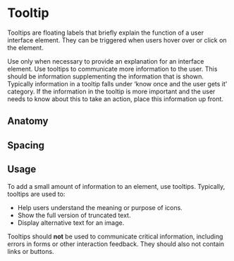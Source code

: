 

<Meta of={TooltipStories} />

# Tooltip

Tooltips are floating labels that briefly explain the function of a user interface element. They can be triggered when users hover over or click on the element.

Use only when necessary to provide an explanation for an interface element.
Use tooltips to communicate more information to the user. This should be information supplementing the information that is shown. Typically information in a tooltip falls under ‘know once and the user gets it’ category. If the information in the tooltip is more important and the user needs to know about this to take an action, place this information up front.

<Canvas of={TooltipStories.TooltipStory} />

## Anatomy

## Spacing

## Usage

To add a small amount of information to an element, use tooltips. Typically, tooltips are used to:

- Help users understand the meaning or purpose of icons.
- Show the full version of truncated text.
- Display alternative text for an image.

Tooltips should **not** be used to communicate critical information, including errors in forms or other interaction feedback. They should also not contain links or buttons.
